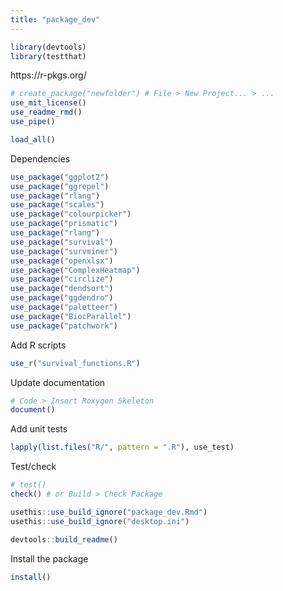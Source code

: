```yaml
---
title: "package_dev"
---
```


```r

library(devtools)
library(testthat)

```



https://r-pkgs.org/


```r

# create_package("newfolder") # File > New Project... > ...
use_mit_license()
use_readme_rmd()
use_pipe()

```

```r

load_all()

```



Dependencies
```r

use_package("ggplot2")
use_package("ggrepel")
use_package("rlang")
use_package("scales")
use_package("colourpicker")
use_package("prismatic")
use_package("rlang")
use_package("survival")
use_package("survminer")
use_package("openxlsx")
use_package("ComplexHeatmap")
use_package("circlize")
use_package("dendsort")
use_package("ggdendro")
use_package("paletteer")
use_package("BiocParallel")
use_package("patchwork")

```

Add R scripts
```r

use_r("survival_functions.R")

```


Update documentation
```r

# Code > Insert Roxygen Skeleton
document()

```



Add unit tests
```r

lapply(list.files("R/", pattern = ".R"), use_test)

```


Test/check
```r

# test()
check() # or Build > Check Package

```


```r

usethis::use_build_ignore("package_dev.Rmd")
usethis::use_build_ignore("desktop.ini")

```

```r

devtools::build_readme()

```


Install the package
```r

install()

```




